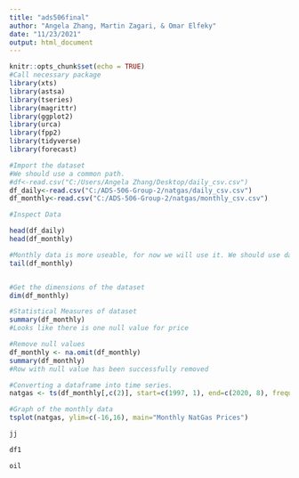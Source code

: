 ```yaml
---
title: "ads506final"
author: "Angela Zhang, Martin Zagari, & Omar Elfeky"
date: "11/23/2021"
output: html_document
---
```


```r
knitr::opts_chunk$set(echo = TRUE)
#Call necessary package
library(xts) 
library(astsa) 
library(tseries)
library(magrittr)
library(ggplot2)
library(urca)
library(fpp2)
library(tidyverse)
library(forecast)
```

```r
#Import the dataset
#We should use a common path.
#df<-read.csv("C:/Users/Angela Zhang/Desktop/daily_csv.csv")
df_daily<-read.csv("C:/ADS-506-Group-2/natgas/daily_csv.csv")
df_monthly<-read.csv("C:/ADS-506-Group-2/natgas/monthly_csv.csv")

#Inspect Data

head(df_daily)
head(df_monthly)

#Monthly data is more useable, for now we will use it. We should use daily data if we will use smoothing.
tail(df_monthly)


#Get the dimensions of the dataset
dim(df_monthly)

#Statistical Measures of dataset
summary(df_monthly)
#Looks like there is one null value for price

#Remove null values
df_monthly <- na.omit(df_monthly)
summary(df_monthly)
#Row with null value has been successfully removed

#Converting a dataframe into time series.
natgas <- ts(df_monthly[,c(2)], start=c(1997, 1), end=c(2020, 8), frequency=12)

#Graph of the monthly data
tsplot(natgas, ylim=c(-16,16), main="Monthly NatGas Prices")
```
```r
jj

df1

oil
```

